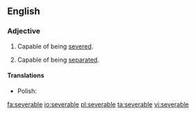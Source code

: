 ==English==

===Adjective===
{{en-adj}}

# Capable of being [[sever]]ed.
# {{legal|economics}} Capable of being [[separate]]d.

====Translations====
{{trans-top|capable of being severed}}
* Polish: {{t-|pl|wypowiadalny|m}}
{{trans-mid}}
{{trans-bottom}}

[[fa:severable]]
[[io:severable]]
[[pl:severable]]
[[ta:severable]]
[[vi:severable]]